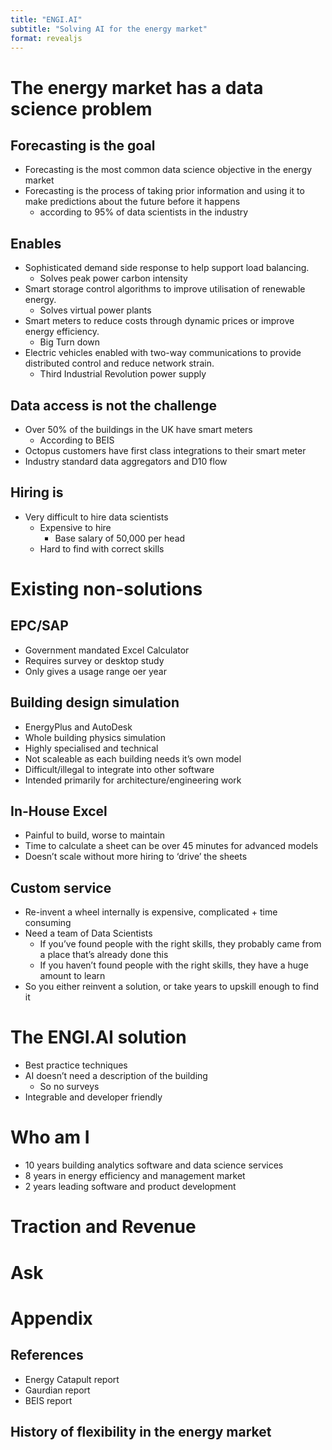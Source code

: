 ```yaml
---
title: "ENGI.AI"
subtitle: "Solving AI for the energy market"
format: revealjs
---
```


# The energy market has a data science problem

## Forecasting is the goal

- Forecasting is the most common data science objective in the energy market
- Forecasting is the process of taking prior information and using it to make predictions about the future before it happens
  - according to 95% of data scientists in the industry

## Enables

- Sophisticated demand side response to help support load balancing.
  - Solves peak power carbon intensity
- Smart storage control algorithms to improve utilisation of renewable energy.
  - Solves virtual power plants
- Smart meters to reduce costs through dynamic prices or improve energy efficiency.
  - Big Turn down
- Electric vehicles enabled with two-way communications to provide distributed control and reduce network strain.
  - Third Industrial Revolution power supply

## Data access is not the challenge

- Over 50% of the buildings in the UK have smart meters
  - According to BEIS
- Octopus customers have first class integrations to their smart meter
- Industry standard data aggregators and D10 flow

## Hiring is

- Very difficult to hire data scientists
  - Expensive to hire
    - Base salary of 50,000 per head
  - Hard to find with correct skills

# Existing non-solutions

## EPC/SAP

- Government mandated Excel Calculator
- Requires survey or desktop study
- Only gives a usage range oer year

## Building design simulation

- EnergyPlus and AutoDesk
- Whole building physics simulation
- Highly specialised and technical
- Not scaleable as each building needs it's own model
- Difficult/illegal to integrate into other software
- Intended primarily for architecture/engineering work

## In-House Excel

- Painful to build, worse to maintain
- Time to calculate a sheet can be over 45 minutes for advanced models
- Doesn't scale without more hiring to 'drive' the sheets

## Custom service

- Re-invent a wheel internally is expensive, complicated + time consuming
- Need a team of Data Scientists
  - If you've found people with the right skills, they probably came from a place that's already done this
  - If you haven't found people with the right skills, they have a huge amount to learn
- So you either reinvent a solution, or take years to upskill enough to find it

# The ENGI.AI solution

- Best practice techniques
- AI doesn't need a description of the building
  - So no surveys
- Integrable and developer friendly

# Who am I
- 10 years building analytics software and data science services
- 8 years in energy efficiency and management market
- 2 years leading software and product development 

# Traction and Revenue

# Ask

# Appendix

## References

- Energy Catapult report
- Gaurdian report
- BEIS report

## History of flexibility in the energy market